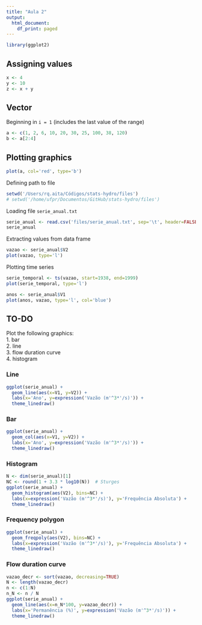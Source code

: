 ```yaml
---
title: "Aula 2"
output:
  html_document:
    df_print: paged
---
```


```r
library(ggplot2)
```

## Assigning values

```r
x <- 4
y <- 10
z <- x + y
```

## Vector

Beginning in `i = 1` (includes the last value of the range)

```r
a <- c(1, 2, 6, 10, 20, 30, 25, 100, 38, 120)
b <- a[2:4]
```

## Plotting graphics

```r
plot(a, col='red', type='b')
```

Defining path to file

```r
setwd('/Users/rq.aita/Códigos/stats-hydro/files')
# setwd('/home/ufpr/Documentos/GitHub/stats-hydro/files')
```

Loading file `serie_anual.txt`

```r
serie_anual <- read.csv('files/serie_anual.txt', sep='\t', header=FALSE)
serie_anual
```

Extracting values from data frame

```r
vazao <- serie_anual$V2
plot(vazao, type='l')
```

Plotting time series

```r
serie_temporal <- ts(vazao, start=1938, end=1999)
plot(serie_temporal, type='l')

anos <- serie_anual$V1
plot(anos, vazao, type='l', col='blue')
```

## TO-DO

Plot the following graphics:  
1. bar  
2. line  
3. flow duration curve  
4. histogram  

### Line

```r
ggplot(serie_anual) + 
  geom_line(aes(x=V1, y=V2)) + 
  labs(x='Ano', y=expression('Vazão (m'^3*'/s)')) + 
  theme_linedraw()
```

### Bar

```r
ggplot(serie_anual) + 
  geom_col(aes(x=V1, y=V2)) + 
  labs(x='Ano', y=expression('Vazão (m'^3*'/s)')) + 
  theme_linedraw()
```

### Histogram

```r
N <- dim(serie_anual)[1] 
NC <- round(1 + 3.3 * log10(N))  # Sturges
ggplot(serie_anual) + 
  geom_histogram(aes(V2), bins=NC) + 
  labs(x=expression('Vazão (m'^3*'/s)'), y='Frequência Absoluta') +
  theme_linedraw()
```

### Frequency polygon

```r
ggplot(serie_anual) + 
  geom_freqpoly(aes(V2), bins=NC) + 
  labs(x=expression('Vazão (m'^3*'/s)'), y='Frequência Absoluta') +
  theme_linedraw()
```

### Flow duration curve

```r
vazao_decr <- sort(vazao, decreasing=TRUE) 
N <- length(vazao_decr) 
n <- c(1:N) 
n_N <- n / N
ggplot(serie_anual) + 
  geom_line(aes(x=n_N*100, y=vazao_decr)) + 
  labs(x='Permanência (%)', y=expression('Vazão (m'^3*'/s)')) +
  theme_linedraw()
```